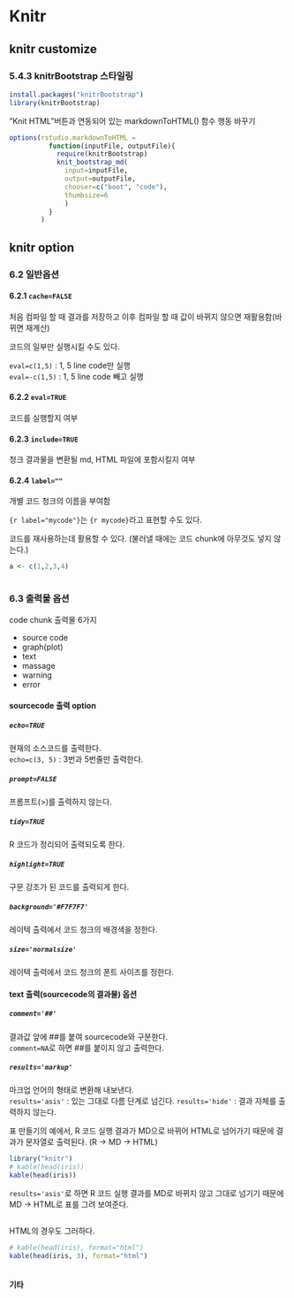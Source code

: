 Knitr
====================================================

knitr customize
----------------------------------------------------

### 5.4.3 knitrBootstrap 스타일링

```r
install.packages("knitrBootstrap")
library(knitrBootstrap)
```

"Knit HTML"버튼과 연동되어 있는  markdownToHTML() 함수 행동 바꾸기
```r
options(rstudio.markdownToHTML = 
          function(inputFile, outputFile){
            require(knitrBootstrap)
            knit_bootstrap_md(
              input=inputFile,
              output=outputFile,
              chooser=c("boot", "code"),
              thumbsize=6
              )
          }
        )
```


knitr option
----------------------------------------------------

### 6.2 일반옵션

#### 6.2.1 `cache=FALSE`

처음 컴파일 할 때 결과를 저장하고 이후 컴파일 할 때 값이 바뀌지 않으면 재활용함(바뀌면 재계산)

코드의 일부만 실행시킬 수도 있다.

`eval=c(1,5)` : 1, 5 line code만 실행  
`eval=-c(1,5)` : 1, 5 line code 빼고 실행

#### 6.2.2 `eval=TRUE`

코드를 실행할지 여부

#### 6.2.3 `include=TRUE`

청크 결과물을 변환될 md, HTML 파일에 포함시킬지 여부

#### 6.2.4 `label=""`

개별 코드 청크의 이름을 부여함

`{r label="mycode"}`는 `{r mycode}`라고 표현할 수도 있다.

코드를 재사용하는데 활용할 수 있다. (불러낼 때에는 코드 chunk에 아무것도 넣지 않는다.)

```r
a <- c(1,2,3,4)
```

```r
```

### 6.3 출력물 옵션

code chunk 출력물 6가지

- source code
- graph(plot)
- text
- massage
- warning
- error

#### sourcecode 출력 option 

##### `echo=TRUE`

현재의 소스코드를 출력한다.  
`echo=c(3, 5)` : 3번과 5번줄만 출력한다. 

##### `prompt=FALSE`

프롬프트(>)를 출력하지 않는다.

##### `tidy=TRUE`

R 코드가 정리되어 출력되도록 한다.

##### `highlight=TRUE`

구문 강조가 된 코드를 출력되게 한다.

##### `background='#F7F7F7'`

레이텍 출력에서 코드 청크의 배경색을 정한다.

##### `size='normalsize'`

레이텍 출력에서 코드 청크의 폰트 사이즈를 정한다. 

#### text 출력(sourcecode의 결과물) 옵션

##### `comment='##'`

결과값 앞에 ##를 붙여 sourcecode와 구분한다.  
`comment=NA`로 하면 ##를 붙이지 않고 출력한다. 

##### `results='markup'`

마크업 언어의 형태로 변환해 내보낸다.  
`results='asis'` : 있는 그대로 다름 단계로 넘긴다.
`results='hide'` : 결과 자체를 출력하지 않는다.

표 만들기의 예에서, R 코드 실행 결과가 MD으로 바뀌어 HTML로 넘어가기 때문에 결과가 문자열로 출력된다. (R -> MD -> HTML)

```r
library("knitr")
# kable(head(iris))
kable(head(iris))
```

`results='asis'`로 하면 R 코드 실행 결과를 MD로 바뀌지 않고 그대로 넘기기 때문에 MD -> HTML로 표를 그려 보여준다.

```r
```

HTML의 경우도 그러하다. 

```r
# kable(head(iris), format="html")
kable(head(iris, 3), format="html")
```

```r
```

#### 기타 